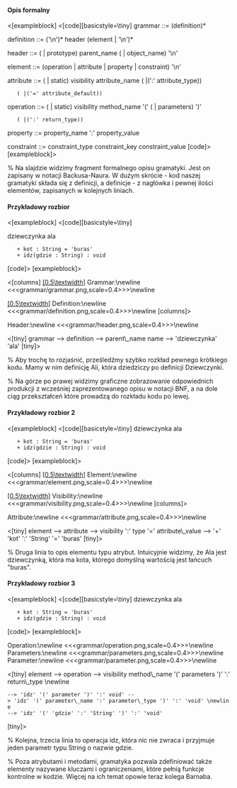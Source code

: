 ==== Opis formalny ====
<[exampleblock]
<[code][basicstyle=\tiny]
grammar ::= (definition)*

definition ::= ('\n')* header (element | '\n')*

header ::= ( | prototype) parent_name ( | object_name) '\n'

element ::= (operation | attribute | property | constraint) '\n'

attribute ::= ( | static) visibility attribute_name ( |(':' attribute_type))
    ( |('=' attribute_default))

operation ::= ( | static) visibility method_name '(' ( | parameters) ')'
    ( |(':' return_type))

property ::= property_name ':' property_value

constraint ::= constraint_type constraint_key constraint_value
[code]>
[exampleblock]>


% Na slajdzie widzimy fragment formalnego opisu gramatyki. Jest on zapisany w notacji Backusa-Naura. W dużym skrócie - kod naszej gramatyki składa się z definicji, a definicje - z nagłówka i pewnej ilości elementów, zapisanych w kolejnych liniach.

==== Przykładowy rozbior ====

<[exampleblock]
<[code][basicstyle=\tiny]

dziewczynka ala
    + kot : String = 'buras'
    + idz(gdzie : String) : void
[code]>
[exampleblock]>

<[columns]
[[[0.5\textwidth]]]
Grammar:\newline
<<<grammar/grammar.png,scale=0.4>>>\newline

[[[0.5\textwidth]]]
Definition:\newline
<<<grammar/definition.png,scale=0.4>>>\newline
[columns]>

Header:\newline
<<<grammar/header.png,scale=0.4>>>\newline

<[tiny]
grammar --> definition --> parent\_name name --> 'dziewczynka' 'ala'
[tiny]>

% Aby trochę to rozjaśnić, prześledźmy szybko rozkład pewnego krótkiego kodu. Mamy w nim definicję Ali, która dziedziczy po definicji Dziewczynki.

% Na górze po prawej widzimy graficzne zobrazowanie odpowiednich produkcji z wcześniej zaprezentowanego opisu w notacji BNF, a na dole ciąg przekształceń które prowadzą do rozkładu kodu po lewej.

==== Przykładowy rozbior 2 ====

<[exampleblock]
<[code][basicstyle=\tiny]
dziewczynka ala
    + kot : String = 'buras'
    + idz(gdzie : String) : void
[code]>
[exampleblock]>

<[columns]
[[[0.5\textwidth]]]
Element:\newline
<<<grammar/element.png,scale=0.4>>>\newline

[[[0.5\textwidth]]]
Visibility:\newline
<<<grammar/visibility.png,scale=0.4>>>\newline
[columns]>

Attribute:\newline
<<<grammar/attribute.png,scale=0.4>>>\newline

<[tiny]
element --> attribute --> visibility ':' type '=' attribute\_value --> '+' 'kot' ':' 'String' '=' 'buras'
[tiny]>

% Druga linia to opis elementu typu atrybut. Intuicyjnie widzimy, że Ala jest dziewczynką, która ma kota, którego domyślną wartością jest łańcuch "buras".

==== Przykładowy rozbior 3 ====

<[exampleblock]
<[code][basicstyle=\tiny]
dziewczynka ala
    + kot : String = 'buras'
    + idz(gdzie : String) : void
[code]>
[exampleblock]>

Operation:\newline
<<<grammar/operation.png,scale=0.4>>>\newline
Parameters:\newline
<<<grammar/parameters.png,scale=0.4>>>\newline
Parameter:\newline
<<<grammar/parameter.png,scale=0.4>>>\newline

<[tiny]
element --> operation --> visibility method\_name '(' parameters ')' ':' return\_type \newline
 --> 'idz' '(' parameter ')' ':' void' --> 'idz' '(' parameter\_name ':' parameter\_type ')' ':' 'void' \newline
 --> 'idz' '(' 'gdzie' ':' 'String' ')' ':' 'void'
[tiny]>

% Kolejna, trzecia linia to operacja idz, która nic nie zwraca i przyjmuje jeden parametr typu String o nazwie gdzie.

% Poza atrybutami i metodami, gramatyka pozwala zdefiniować także elementy nazywane kluczami i ograniczeniami, które pełnią funkcje kontrolne w kodzie. Więcej na ich temat opowie teraz kolega Barnaba.

